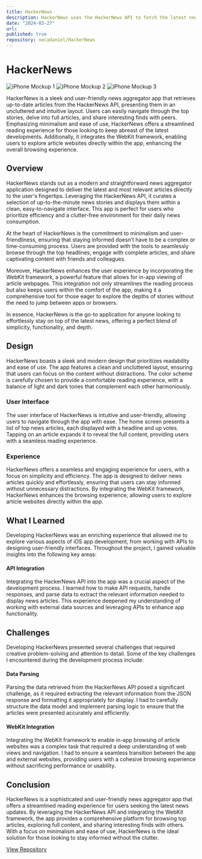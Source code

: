 ```yaml
---
title: HackerNews
description: HackerNews uses the HackerNews API to fetch the latest news articles and display them in a clean and simple interface.
date: "2024-03-27"
url:
published: true
repository: necadaniel/HackerNews
---
```


# HackerNews

![iPhone Mockup 1](url-to-image-1)
![iPhone Mockup 2](url-to-image-2)
![iPhone Mockup 3](url-to-image-3)

HackerNews is a sleek and user-friendly news aggregator app that retrieves up-to-date articles from the HackerNews API, presenting them in an uncluttered and intuitive layout. Users can easily navigate through the top stories, delve into full articles, and share interesting finds with peers. Emphasizing minimalism and ease of use, HackerNews offers a streamlined reading experience for those looking to keep abreast of the latest developments. Additionally, it integrates the WebKit framework, enabling users to explore article websites directly within the app, enhancing the overall browsing experience.

## Overview

HackerNews stands out as a modern and straightforward news aggregator application designed to deliver the latest and most relevant articles directly to the user's fingertips. Leveraging the HackerNews API, it curates a selection of up-to-the-minute news stories and displays them within a clean, easy-to-navigate interface. This app is perfect for users who prioritize efficiency and a clutter-free environment for their daily news consumption.

At the heart of HackerNews is the commitment to minimalism and user-friendliness, ensuring that staying informed doesn’t have to be a complex or time-consuming process. Users are provided with the tools to seamlessly browse through the top headlines, engage with complete articles, and share captivating content with friends and colleagues.

Moreover, HackerNews enhances the user experience by incorporating the WebKit framework, a powerful feature that allows for in-app viewing of article webpages. This integration not only streamlines the reading process but also keeps users within the comfort of the app, making it a comprehensive tool for those eager to explore the depths of stories without the need to jump between apps or browsers.

In essence, HackerNews is the go-to application for anyone looking to effortlessly stay on top of the latest news, offering a perfect blend of simplicity, functionality, and depth.

## Design

HackerNews boasts a sleek and modern design that prioritizes readability and ease of use. The app features a clean and uncluttered layout, ensuring that users can focus on the content without distractions. The color scheme is carefully chosen to provide a comfortable reading experience, with a balance of light and dark tones that complement each other harmoniously.

### User Interface

The user interface of HackerNews is intuitive and user-friendly, allowing users to navigate through the app with ease. The home screen presents a list of top news articles, each displayed with a headline and up votes. Tapping on an article expands it to reveal the full content, providing users with a seamless reading experience.

### Experience

HackerNews offers a seamless and engaging experience for users, with a focus on simplicity and efficiency. The app is designed to deliver news articles quickly and effortlessly, ensuring that users can stay informed without unnecessary distractions. By integrating the WebKit framework, HackerNews enhances the browsing experience, allowing users to explore article websites directly within the app.

## What I Learned

Developing HackerNews was an enriching experience that allowed me to explore various aspects of iOS app development, from working with APIs to designing user-friendly interfaces. Throughout the project, I gained valuable insights into the following key areas:

#### API Integration

Integrating the HackerNews API into the app was a crucial aspect of the development process. I learned how to make API requests, handle responses, and parse data to extract the relevant information needed to display news articles. This experience deepened my understanding of working with external data sources and leveraging APIs to enhance app functionality.

## Challenges

Developing HackerNews presented several challenges that required creative problem-solving and attention to detail. Some of the key challenges I encountered during the development process include:

#### Data Parsing

Parsing the data retrieved from the HackerNews API posed a significant challenge, as it required extracting the relevant information from the JSON response and formatting it appropriately for display. I had to carefully structure the data model and implement parsing logic to ensure that the articles were presented accurately and efficiently.

#### WebKit Integration

Integrating the WebKit framework to enable in-app browsing of article websites was a complex task that required a deep understanding of web views and navigation. I had to ensure a seamless transition between the app and external websites, providing users with a cohesive browsing experience without sacrificing performance or usability.

## Conclusion

HackerNews is a sophisticated and user-friendly news aggregator app that offers a streamlined reading experience for users seeking the latest news updates. By leveraging the HackerNews API and integrating the WebKit framework, the app provides a comprehensive platform for browsing top articles, exploring full content, and sharing interesting finds with others. With a focus on minimalism and ease of use, HackerNews is the ideal solution for those looking to stay informed without the clutter.

[View Repository](https://github.com/necadaniel/HackerNews)
